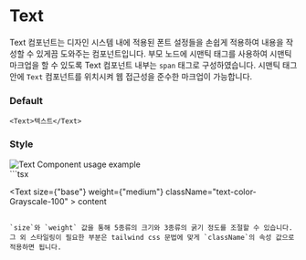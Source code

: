 
# Text

Text 컴포넌트는 디자인 시스템 내에 적용된 폰트 설정들을 손쉽게 적용하여 내용을 작성할 수 있게끔 도와주는 컴포넌트입니다. 
부모 노드에 시맨틱 태그를 사용하여 시맨틱 마크업을 할 수 있도록 Text 컴포넌트 내부는 `span` 태그로 구성하였습니다. 
시맨틱 태그 안에 `Text` 컴포넌트를 위치시켜 웹 접근성을 준수한 마크업이 가능합니다. 

### Default
 

```tsx
<Text>텍스트</Text>
```



### Style
<div style={{ border: "0.5px solid gray", borderRadius: "8px", display: "flex", justifyContent: "center", alignItems: "center", padding: "32px" }}>
  <Image src={TextExample} alt="Text Component usage example" width={500} />
</div>
```tsx

<Text size={"base"} weight={"medium"} className="text-color-Grayscale-100" >
  content
</Text>


```

`size`와 `weight` 값을 통해 5종류의 크기와 3종류의 굵기 정도를 조절할 수 있습니다.
그 외 스타일링이 필요한 부분은 tailwind css 문법에 맞게 `className`의 속성 값으로 적용하면 됩니다.
